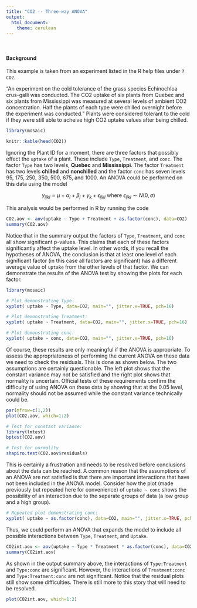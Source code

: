 ```yaml
---
title: "CO2 -- Three-way ANOVA"
output: 
  html_document:
    theme: cerulean
---
```


<br />

#### Background

This example is taken from an experiment listed in the R help files under `?CO2`.

"An experiment on the cold tolerance of the grass species Echinochloa crus-galli was conducted. The CO2 uptake of six plants from Quebec and six plants from Mississippi was measured at several levels of ambient CO2 concentration. Half the plants of each type were chilled overnight before the experiment was conducted." Plants were considered tolerant to the cold if they were still able to acheive high CO2 uptake values after being chilled.

```r
library(mosaic)
```

```r
knitr::kable(head(CO2))
```

Ignoring the Plant ID for a moment, there are three factors that possibly effect the `uptake` of a plant. These include `Type`, `Treatment`, and `conc`. The factor `Type` has two levels, **Quebec** and **Mississippi**. The factor `Treatment` has two levels **chilled** and **nonchilled** and the factor `conc` has seven levels 95, 175, 250, 350, 500, 675, and 1000. An ANOVA could be performed on this data using the model

$$
  y_{ijkl} = \mu + \alpha_i + \beta_j + \gamma_k + \epsilon_{ijkl} \ \text{where} \ \epsilon_{ijkl}\sim N(0,\sigma)
$$

This analysis would be performed in R by running the code

```r
CO2.aov <- aov(uptake ~ Type + Treatment + as.factor(conc), data=CO2)
summary(CO2.aov)
```

Notice that in the summary output the factors of `Type`, `Treatment`, and `conc` all show significant p-values. This claims that each of these factors significantly affect the uptake level. In other words, if you recall the hypotheses of ANOVA, the conclusion is that at least one level of each significant factor (in this case all factors are significant) has a different average value of `uptake` from the other levels of that factor. We can demonstrate the results of the ANOVA test by showing the plots for each factor.

```r
library(mosaic)
```

```r
# Plot demonstrating Type:
xyplot( uptake ~ Type, data=CO2, main="", jitter.x=TRUE, pch=16)

# Plot demonstrating Treatment:
xyplot( uptake ~ Treatment, data=CO2, main="", jitter.x=TRUE, pch=16)

# Plot demonstrating conc:
xyplot( uptake ~ conc, data=CO2, main="", jitter.x=TRUE, pch=16)
```

Of course, these results are only meaningful if the ANOVA is appropriate. To assess the appropriateness of performing the current ANOVA on these data we need to check the residuals. This is done as shown below. The two assumptions are certainly questionable. The left plot shows that the constant variance may not be satisfied and the right plot shows that normality is uncertain. Official tests of these requirements confirm the difficulty of using ANOVA on these data by showing that at the 0.05 level, normality should not be assumed while the constant variance technically could be.

```r
par(mfrow=c(1,2))
plot(CO2.aov, which=1:2)

# Test for constant variance:
library(lmtest)
bptest(CO2.aov)

# Test for normality
shapiro.test(CO2.aov$residuals)
```

This is certainly a frustration and needs to be resolved before conclusions about the data can be reached. A common reason that the assumptions of an ANOVA are not satisfied is that there are important interactions that have not been included in the ANOVA model. Consider how the plot (made previously but repeated here for convenience) of `uptake ~ conc` shows the possibility of an interaction due to the separate groups of data (a low group and a high group). 

```r
# Repeated plot demonstrating conc:
xyplot( uptake ~ as.factor(conc), data=CO2, main="", jitter.x=TRUE, pch=16)
```

Thus, we could perform an ANOVA that expands the model to include all possible interactions between `Type`, `Treatment`, and `Uptake`. 

```r
CO2int.aov <- aov(uptake ~ Type * Treatment * as.factor(conc), data=CO2)
summary(CO2int.aov)
```

As shown in the output summary above, the interactions of `Type:Treatment` and `Type:conc` are significant. However, the interactions of `Treatment:conc` and `Type:Treatment:conc` are not significant. Notice that the residual plots still show some difficulties. There is still more to this story that will need to be resolved.

```r
plot(CO2int.aov, which=1:2)
```




